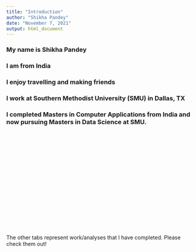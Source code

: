 ```yaml
---
title: "Introduction"
author: "Shikha Pandey"
date: "November 7, 2021"
output: html_document
---
```


### My name is Shikha Pandey
### I am from India
### I enjoy travelling and making friends
### I work at Southern Methodist University (SMU) in Dallas, TX
### I completed Masters in Computer Applications from India and now pursuing Masters in Data Science at SMU.
<br/>
<br/>
<br/>
<br/>
<br/>
<br/>
<br/>
<br/>
<br/>
<br/>
<br/>
<br/>
<br/>
<br/>
<br/>
<br/>
The other tabs represent work/analyses that I have completed. Please check them out!